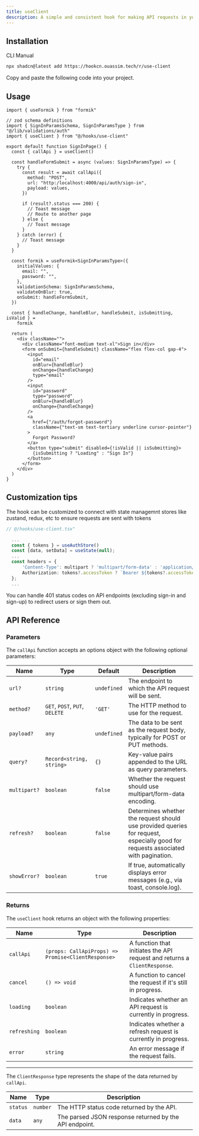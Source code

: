 ```yaml
---
title: useClient
description: A simple and consistent hook for making API requests in your application.
---
```


## Installation

<Tabs defaultValue="cli">

<TabsList>
  <TabsTrigger value="cli">CLI</TabsTrigger>
  <TabsTrigger value="manual">Manual</TabsTrigger>
</TabsList>

<TabsContent value="cli">

```bash
npx shadcn@latest add https://hookcn.ouassim.tech/r/use-client
```

</TabsContent>

<TabsContent value="manual">

<Steps>

<Step>Copy and paste the following code into your project.</Step>

<ComponentSource name="use-client" />

</Steps>

</TabsContent>

</Tabs>

## Usage

```tsx {4, 7}
import { useFormik } from "formik"

// zod schema definitions
import { SignInParamsSchema, SignInParamsType } from "@/lib/validations/auth"
import { useClient } from "@/hooks/use-client"

export default function SignInPage() {
  const { callApi } = useClient()

  const handleFormSubmit = async (values: SignInParamsType) => {
    try {
      const result = await callApi({
        method: "POST",
        url: "http:/localhost:4000/api/auth/sign-in",
        payload: values,
      })

      if (result?.status === 200) {
        // Toast message
        // Route to another page
      } else {
        // Toast message
      }
    } catch (error) {
      // Toast message
    }
  }

  const formik = useFormik<SignInParamsType>({
    initialValues: {
      email: "",
      password: "",
    },
    validationSchema: SignInParamsSchema,
    validateOnBlur: true,
    onSubmit: handleFormSubmit,
  })

  const { handleChange, handleBlur, handleSubmit, isSubmitting, isValid } =
    formik

  return (
    <div className="">
      <div className="font-medium text-xl">Sign in</div>
      <form onSubmit={handleSubmit} className="flex flex-col gap-4">
        <input
          id="email"
          onBlur={handleBlur}
          onChange={handleChange}
          type="email"
        />
        <input
          id="password"
          type="password"
          onBlur={handleBlur}
          onChange={handleChange}
        />
        <a
          href={"/auth/forgot-password"}
          className={"text-sm text-tertiary underline cursor-pointer"}
        >
          Forgot Password?
        </a>
        <button type="submit" disabled={!isValid || isSubmitting}>
          {isSubmitting ? "Loading" : "Sign In"}
        </button>
      </form>
    </div>
  )
}
```

## Customization tips

The hook can be customized to connect with state managemnt stores like zustand, redux, etc to ensure requests are sent with tokens

```typescript
// @/hooks/use-client.tsx"

  ...
  const { tokens } = useAuthStore()
  const [data, setData] = useState(null);
  ...
  const headers = {
      'Content-Type': multipart ? 'multipart/form-data' : 'application/json',
      Authorization: tokens?.accessToken ? `Bearer ${tokens?.accessToken}` : '',
  };
  ...

```

You can handle 401 status codes on API endpoints (excluding sign-in and sign-up) to redirect users or sign them out.

## API Reference

### Parameters

The `callApi` function accepts an options object with the following optional parameters:

| Name         | Type                           | Default     | Description                                                                                                                      |
| ------------ | ------------------------------ | ----------- | -------------------------------------------------------------------------------------------------------------------------------- |
| `url?`       | `string`                       | `undefined` | The endpoint to which the API request will be sent.                                                                              |
| `method?`    | `GET`, `POST`, `PUT`, `DELETE` | `'GET'`     | The HTTP method to use for the request.                                                                                          |
| `payload?`   | `any`                          | `undefined` | The data to be sent as the request body, typically for POST or PUT methods.                                                      |
| `query?`     | `Record<string, string>`       | `{}`        | Key-value pairs appended to the URL as query parameters.                                                                         |
| `multipart?` | `boolean`                      | `false`     | Whether the request should use multipart/form-data encoding.                                                                     |
| `refresh?`   | `boolean`                      | `false`     | Determines whether the request should use provided queries for request, especially good for requests associated with pagination. |
| `showError?` | `boolean`                      | `true`      | If true, automatically displays error messages (e.g., via toast, console.log).                                                   |

### Returns

The `useClient` hook returns an object with the following properties:

| Name         | Type                                               | Description                                                               |
| ------------ | -------------------------------------------------- | ------------------------------------------------------------------------- |
| `callApi`    | `(props: CallApiProps) => Promise<ClientResponse>` | A function that initiates the API request and returns a `ClientResponse`. |
| `cancel`     | `() => void`                                       | A function to cancel the request if it's still in progress.               |
| `loading`    | `boolean`                                          | Indicates whether an API request is currently in progress.                |
| `refreshing` | `boolean`                                          | Indicates whether a refresh request is currently in progress.             |
| `error`      | `string`                                           | An error message if the request fails.                                    |

---

The `ClientResponse` type represents the shape of the data returned by `callApi`.

| Name     | Type     | Description                                            |
| -------- | -------- | ------------------------------------------------------ |
| `status` | `number` | The HTTP status code returned by the API.              |
| `data`   | `any`    | The parsed JSON response returned by the API endpoint. |
